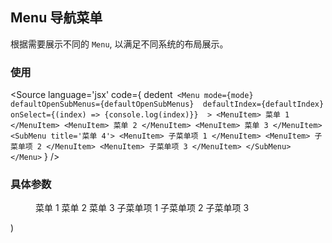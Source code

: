 <!-- Menu Doc -->
## Menu 导航菜单
根据需要展示不同的 `Menu`, 以满足不同系统的布局展示。


<Meta title="Components/Menu" component={Menu} />

### 使用

<Source
  language='jsx'
  code={
    dedent`
      <Menu mode={mode} 
        defaultOpenSubMenus={defaultOpenSubMenus} 
        defaultIndex={defaultIndex} 
        onSelect={(index) => {console.log(index)}} 
      >
        <MenuItem>
            菜单 1
        </MenuItem>
        <MenuItem>
            菜单 2
        </MenuItem>
        <MenuItem>
            菜单 3
        </MenuItem>
        <SubMenu title='菜单 4'>
            <MenuItem>
                子菜单项 1
            </MenuItem>
            <MenuItem>
                子菜单项 2
            </MenuItem>
            <MenuItem>
                子菜单项 3
            </MenuItem>
        </SubMenu>
      </Menu>`
  }
/>

### 具体参数
<ArgsTable of={Menu} />

   <Menu 
      {...args}
    >
      <MenuItem>
          菜单 1
      </MenuItem>
      <MenuItem>
          菜单 2
      </MenuItem>
      <MenuItem>
          菜单 3
      </MenuItem>
      <SubMenu title='菜单 4'>
          <MenuItem>
              子菜单项 1
          </MenuItem>
          <MenuItem>
              子菜单项 2
          </MenuItem>
          <MenuItem>
              子菜单项 3
          </MenuItem>
      </SubMenu>
    </Menu>
)